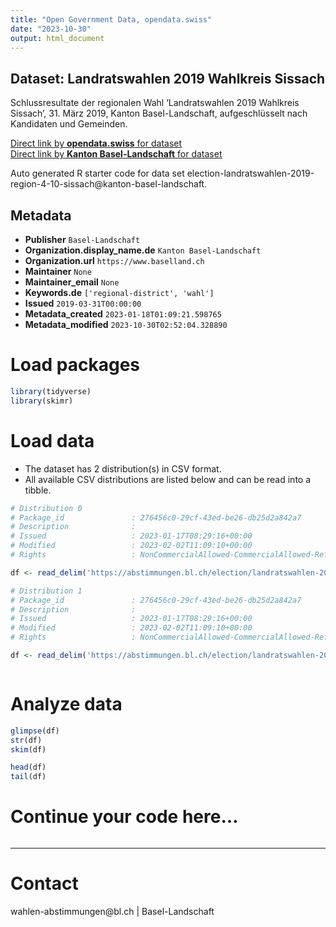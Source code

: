 ```yaml
---
title: "Open Government Data, opendata.swiss"
date: "2023-10-30"
output: html_document
---
```


## Dataset: Landratswahlen 2019 Wahlkreis Sissach

Schlussresultate der regionalen Wahl 'Landratswahlen 2019 Wahlkreis Sissach', 31. März 2019, Kanton Basel-Landschaft, aufgeschlüsselt nach Kandidaten und Gemeinden.

[Direct link by **opendata.swiss** for dataset](https://opendata.swiss/de/dataset/landratswahlen-2019-wahlkreis-sissach)<br>
[Direct link by **Kanton Basel-Landschaft** for dataset](https://abstimmungen.bl.ch/election/landratswahlen-2019-region-4-10-sissach/data)

Auto generated R starter code for data set election-landratswahlen-2019-region-4-10-sissach@kanton-basel-landschaft.

## Metadata

- **Publisher** `Basel-Landschaft`
- **Organization.display_name.de** `Kanton Basel-Landschaft`
- **Organization.url** `https://www.baselland.ch`
- **Maintainer** `None`
- **Maintainer_email** `None`
- **Keywords.de** `['regional-district', 'wahl']`
- **Issued** `2019-03-31T00:00:00`
- **Metadata_created** `2023-01-18T01:09:21.598765`
- **Metadata_modified** `2023-10-30T02:52:04.328890`


# Load packages

```r

library(tidyverse)
library(skimr)

```

# Load data

-   The dataset has 2 distribution(s) in CSV format.
-   All available CSV distributions are listed below and can be read into a tibble.

```r

# Distribution 0
# Package_id               : 276456c0-29cf-43ed-be26-db25d2a842a7
# Description              : 
# Issued                   : 2023-01-17T08:29:16+00:00
# Modified                 : 2023-02-02T11:09:10+00:00
# Rights                   : NonCommercialAllowed-CommercialAllowed-ReferenceRequired

df <- read_delim('https://abstimmungen.bl.ch/election/landratswahlen-2019-region-4-10-sissach/data-csv')

# Distribution 1
# Package_id               : 276456c0-29cf-43ed-be26-db25d2a842a7
# Description              : 
# Issued                   : 2023-01-17T08:29:16+00:00
# Modified                 : 2023-02-02T11:09:10+00:00
# Rights                   : NonCommercialAllowed-CommercialAllowed-ReferenceRequired

df <- read_delim('https://abstimmungen.bl.ch/election/landratswahlen-2019-region-4-10-sissach/data-parties-csv')



```

# Analyze data

```r

glimpse(df)
str(df)
skim(df)

head(df)
tail(df)

```

# Continue your code here...

```r

```

------------------------------------------------------------------------

# Contact

wahlen-abstimmungen@bl.ch | Basel-Landschaft
